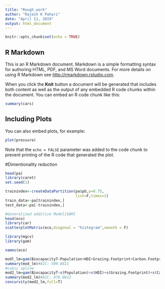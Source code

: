```yaml
---
title: "Rough_work"
author: "Rajesh K Pahari"
date: "April 11, 2019"
output: html_document
---
```


```r
knitr::opts_chunk$set(echo = TRUE)
```

## R Markdown

This is an R Markdown document. Markdown is a simple formatting syntax for authoring HTML, PDF, and MS Word documents. For more details on using R Markdown see <http://rmarkdown.rstudio.com>.

When you click the **Knit** button a document will be generated that includes both content as well as the output of any embedded R code chunks within the document. You can embed an R code chunk like this:

```r
summary(cars)
```

## Including Plots

You can also embed plots, for example:

```r
plot(pressure)
```

Note that the `echo = FALSE` parameter was added to the code chunk to prevent printing of the R code that generated the plot.

#Dimentionality reduction

```r
head(pa)
library(caret)
set.seed(1)

trainindex<-createDataPartition(pa$pb,p=0.75,
                                list=F,times=1)
train_data<-pa[trainindex,]
test_data<-pa[-trainindex,]

#Generalized additive Model[GAM]
head(eco)
library(car)
scatterplotMatrix(eco,diagonal = "histogram",smooth = F)

library(mgcv)
library(gam)

names(eco)

modl_lm=gam(BiocapacityT~Population+HDI+Grazing.Footprint+Carbon.Footprint+Cropland+Forest.Land+Urban.Land+GDP,data=eco)
summary(mod_lm)#AIC: 509.8821 
#cubic spline
mod2_lm=gam(BiocapacityT~s(Population)+s(HDI)+s(Grazing.Footprint)+s(Carbon.Footprint)+s(Cropland)+s(Forest.Land)+s(Urban.Land)+s(GDP),data=eco)
summary(mod2_lm)#AIC: 476.0812 
concurvity(mod2_lm,full=T)
```




